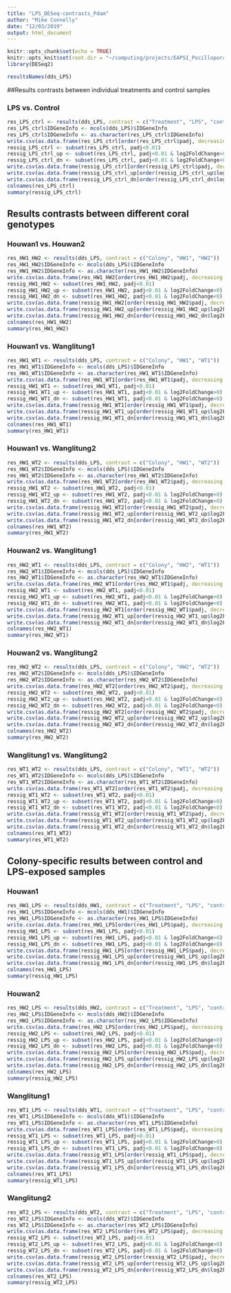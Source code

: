 ```yaml
---
title: "LPS_DESeq-contrasts_Pdam"
author: "Mike Connelly"
date: "12/03/2019"
output: html_document
---
```


```r
knitr::opts_chunk$set(echo = TRUE)
knitr::opts_knit$set(root.dir = "~/computing/projects/EAPSI_Pocillopora_LPS")
library(DESeq2)
```
```r
resultsNames(dds_LPS)
```

##Results contrasts between individual treatments and control samples

### LPS vs. Control
```r
res_LPS_ctrl <- results(dds_LPS, contrast = c("Treatment", "LPS", "control"))
res_LPS_ctrl$IDGeneInfo <- mcols(dds_LPS)$IDGeneInfo
res_LPS_ctrl$IDGeneInfo <- as.character(res_LPS_ctrl$IDGeneInfo)
write.csv(as.data.frame(res_LPS_ctrl[order(res_LPS_ctrl$padj, decreasing = FALSE),]), file = "./outputs/DESeq-results/tables/all/res_LPS_ctrl.csv")
ressig_LPS_ctrl <- subset(res_LPS_ctrl, padj<0.01)
ressig_LPS_ctrl_up <- subset(res_LPS_ctrl, padj<0.01 & log2FoldChange>0)
ressig_LPS_ctrl_dn <- subset(res_LPS_ctrl, padj<0.01 & log2FoldChange<0)
write.csv(as.data.frame(ressig_LPS_ctrl[order(ressig_LPS_ctrl$padj, decreasing = FALSE),]), file = "./outputs/DESeq-results/tables/overall/res_LPS_ctrl.csv")
write.csv(as.data.frame(ressig_LPS_ctrl_up[order(ressig_LPS_ctrl_up$log2FoldChange, decreasing = TRUE),]), file = "./outputs/DESeq-results/tables/up/res_LPS_ctrl_up.csv")
write.csv(as.data.frame(ressig_LPS_ctrl_dn[order(ressig_LPS_ctrl_dn$log2FoldChange, decreasing = FALSE),]), file = "./outputs/DESeq-results/tables/down/res_LPS_ctrl_dn.csv")
colnames(res_LPS_ctrl)
summary(ressig_LPS_ctrl)
```

## Results contrasts between different coral genotypes
### Houwan1 vs. Houwan2
```r
res_HW1_HW2 <- results(dds_LPS, contrast = c("Colony", "HW1", "HW2"))
res_HW1_HW2$IDGeneInfo <- mcols(dds_LPS)$IDGeneInfo
res_HW1_HW2$IDGeneInfo <- as.character(res_HW1_HW2$IDGeneInfo)
write.csv(as.data.frame(res_HW1_HW2[order(res_HW1_HW2$padj, decreasing = FALSE),]), file = "./outputs/DESeq-results/tables/all/res_HW1_HW2.csv")
ressig_HW1_HW2 <- subset(res_HW1_HW2, padj<0.01)
ressig_HW1_HW2_up <- subset(res_HW1_HW2, padj<0.01 & log2FoldChange>0)
ressig_HW1_HW2_dn <- subset(res_HW1_HW2, padj<0.01 & log2FoldChange<0)
write.csv(as.data.frame(ressig_HW1_HW2[order(ressig_HW1_HW2$padj, decreasing = FALSE),]), file = "./outputs/DESeq-results/tables/overall/res_HW1_HW2.csv")
write.csv(as.data.frame(ressig_HW1_HW2_up[order(ressig_HW1_HW2_up$log2FoldChange, decreasing = TRUE),]), file = "./outputs/DESeq-results/tables/up/res_HW1_HW2_up.csv")
write.csv(as.data.frame(ressig_HW1_HW2_dn[order(ressig_HW1_HW2_dn$log2FoldChange, decreasing = FALSE),]), file = "./outputs/DESeq-results/tables/down/res_HW1_HW2_dn.csv")
colnames(res_HW1_HW2)
summary(res_HW1_HW2)
```

### Houwan1 vs. Wanglitung1
```r
res_HW1_WT1 <- results(dds_LPS, contrast = c("Colony", "HW1", "WT1"))
res_HW1_WT1$IDGeneInfo <- mcols(dds_LPS)$IDGeneInfo
res_HW1_WT1$IDGeneInfo <- as.character(res_HW1_WT1$IDGeneInfo)
write.csv(as.data.frame(res_HW1_WT1[order(res_HW1_WT1$padj, decreasing = FALSE),]), file = "./outputs/DESeq-results/tables/all/res_HW1_WT1.csv")
ressig_HW1_WT1 <- subset(res_HW1_WT1, padj<0.01)
ressig_HW1_WT1_up <- subset(res_HW1_WT1, padj<0.01 & log2FoldChange>0)
ressig_HW1_WT1_dn <- subset(res_HW1_WT1, padj<0.01 & log2FoldChange<0)
write.csv(as.data.frame(ressig_HW1_WT1[order(ressig_HW1_WT1$padj, decreasing = FALSE),]), file = "./outputs/DESeq-results/tables/overall/res_HW1_WT1.csv")
write.csv(as.data.frame(ressig_HW1_WT1_up[order(ressig_HW1_WT1_up$log2FoldChange, decreasing = TRUE),]), file = "./outputs/DESeq-results/tables/up/res_HW1_WT1_up.csv")
write.csv(as.data.frame(ressig_HW1_WT1_dn[order(ressig_HW1_WT1_dn$log2FoldChange, decreasing = FALSE),]), file = "./outputs/DESeq-results/tables/down/res_HW1_WT1_dn.csv")
colnames(res_HW1_WT1)
summary(res_HW1_WT1)
```

### Houwan1 vs. Wanglitung2
```r
res_HW1_WT2 <- results(dds_LPS, contrast = c("Colony", "HW1", "WT2"))
res_HW1_WT2$IDGeneInfo <- mcols(dds_LPS)$IDGeneInfo
res_HW1_WT2$IDGeneInfo <- as.character(res_HW1_WT2$IDGeneInfo)
write.csv(as.data.frame(res_HW1_WT2[order(res_HW1_WT2$padj, decreasing = FALSE),]), file = "./outputs/DESeq-results/tables/all/res_HW1_WT2.csv")
ressig_HW1_WT2 <- subset(res_HW1_WT2, padj<0.01)
ressig_HW1_WT2_up <- subset(res_HW1_WT2, padj<0.01 & log2FoldChange>0)
ressig_HW1_WT2_dn <- subset(res_HW1_WT2, padj<0.01 & log2FoldChange<0)
write.csv(as.data.frame(ressig_HW1_WT2[order(ressig_HW1_WT2$padj, decreasing = FALSE),]), file = "./outputs/DESeq-results/tables/overall/res_HW1_WT2.csv")
write.csv(as.data.frame(ressig_HW1_WT2_up[order(ressig_HW1_WT2_up$log2FoldChange, decreasing = TRUE),]), file = "./outputs/DESeq-results/tables/up/res_HW1_WT2_up.csv")
write.csv(as.data.frame(ressig_HW1_WT2_dn[order(ressig_HW1_WT2_dn$log2FoldChange, decreasing = FALSE),]), file = "./outputs/DESeq-results/tables/down/res_HW1_WT2_dn.csv")
colnames(res_HW1_WT2)
summary(res_HW1_WT2)
```

### Houwan2 vs. Wanglitung1
```r
res_HW2_WT1 <- results(dds_LPS, contrast = c("Colony", "HW2", "WT1"))
res_HW2_WT1$IDGeneInfo <- mcols(dds_LPS)$IDGeneInfo
res_HW2_WT1$IDGeneInfo <- as.character(res_HW2_WT1$IDGeneInfo)
write.csv(as.data.frame(res_HW2_WT1[order(res_HW2_WT1$padj, decreasing = FALSE),]), file = "./outputs/DESeq-results/tables/all/res_HW2_WT1.csv")
ressig_HW2_WT1 <- subset(res_HW2_WT1, padj<0.01)
ressig_HW2_WT1_up <- subset(res_HW2_WT1, padj<0.01 & log2FoldChange>0)
ressig_HW2_WT1_dn <- subset(res_HW2_WT1, padj<0.01 & log2FoldChange<0)
write.csv(as.data.frame(ressig_HW2_WT1[order(ressig_HW2_WT1$padj, decreasing = FALSE),]), file = "./outputs/DESeq-results/tables/overall/res_HW2_WT1.csv")
write.csv(as.data.frame(ressig_HW2_WT1_up[order(ressig_HW2_WT1_up$log2FoldChange, decreasing = TRUE),]), file = "./outputs/DESeq-results/tables/up/res_HW2_WT1_up.csv")
write.csv(as.data.frame(ressig_HW2_WT1_dn[order(ressig_HW2_WT1_dn$log2FoldChange, decreasing = FALSE),]), file = "./outputs/DESeq-results/tables/down/res_HW2_WT1_dn.csv")
colnames(res_HW2_WT1)
summary(res_HW2_WT1)
```

### Houwan2 vs. Wanglitung2
```r
res_HW2_WT2 <- results(dds_LPS, contrast = c("Colony", "HW2", "WT2"))
res_HW2_WT2$IDGeneInfo <- mcols(dds_LPS)$IDGeneInfo
res_HW2_WT2$IDGeneInfo <- as.character(res_HW2_WT2$IDGeneInfo)
write.csv(as.data.frame(res_HW2_WT2[order(res_HW2_WT2$padj, decreasing = FALSE),]), file = "./outputs/DESeq-results/tables/all/res_HW2_WT2.csv")
ressig_HW2_WT2 <- subset(res_HW2_WT2, padj<0.01)
ressig_HW2_WT2_up <- subset(res_HW2_WT2, padj<0.01 & log2FoldChange>0)
ressig_HW2_WT2_dn <- subset(res_HW2_WT2, padj<0.01 & log2FoldChange<0)
write.csv(as.data.frame(ressig_HW2_WT2[order(ressig_HW2_WT2$padj, decreasing = FALSE),]), file = "./outputs/DESeq-results/tables/overall/res_HW2_WT2.csv")
write.csv(as.data.frame(ressig_HW2_WT2_up[order(ressig_HW2_WT2_up$log2FoldChange, decreasing = TRUE),]), file = "./outputs/DESeq-results/tables/up/res_HW2_WT2_up.csv")
write.csv(as.data.frame(ressig_HW2_WT2_dn[order(ressig_HW2_WT2_dn$log2FoldChange, decreasing = FALSE),]), file = "./outputs/DESeq-results/tables/down/res_HW2_WT2_dn.csv")
colnames(res_HW2_WT2)
summary(res_HW2_WT2)
```

### Wanglitung1 vs. Wanglitung2
```r
res_WT1_WT2 <- results(dds_LPS, contrast = c("Colony", "WT1", "WT2"))
res_WT1_WT2$IDGeneInfo <- mcols(dds_LPS)$IDGeneInfo
res_WT1_WT2$IDGeneInfo <- as.character(res_WT1_WT2$IDGeneInfo)
write.csv(as.data.frame(res_WT1_WT2[order(res_WT1_WT2$padj, decreasing = FALSE),]), file = "./outputs/DESeq-results/tables/all/res_WT1_WT2.csv")
ressig_WT1_WT2 <- subset(res_WT1_WT2, padj<0.01)
ressig_WT1_WT2_up <- subset(res_WT1_WT2, padj<0.01 & log2FoldChange>0)
ressig_WT1_WT2_dn <- subset(res_WT1_WT2, padj<0.01 & log2FoldChange<0)
write.csv(as.data.frame(ressig_WT1_WT2[order(ressig_WT1_WT2$padj, decreasing = FALSE),]), file = "./outputs/DESeq-results/tables/overall/res_WT1_WT2.csv")
write.csv(as.data.frame(ressig_WT1_WT2_up[order(ressig_WT1_WT2_up$log2FoldChange, decreasing = TRUE),]), file = "./outputs/DESeq-results/tables/up/res_WT1_WT2_up.csv")
write.csv(as.data.frame(ressig_WT1_WT2_dn[order(ressig_WT1_WT2_dn$log2FoldChange, decreasing = FALSE),]), file = "./outputs/DESeq-results/tables/down/res_WT1_WT2_dn.csv")
colnames(res_WT1_WT2)
summary(res_WT1_WT2)
```

## Colony-specific results between control and LPS-exposed samples 
### Houwan1
```r
res_HW1_LPS <- results(dds_HW1, contrast = c("Treatment", "LPS", "control"))
res_HW1_LPS$IDGeneInfo <- mcols(dds_HW1)$IDGeneInfo
res_HW1_LPS$IDGeneInfo <- as.character(res_HW1_LPS$IDGeneInfo)
write.csv(as.data.frame(res_HW1_LPS[order(res_HW1_LPS$padj, decreasing = FALSE),]), file = "./outputs/DESeq-results/tables/all/res_HW1_LPS.csv")
ressig_HW1_LPS <- subset(res_HW1_LPS, padj<0.01)
ressig_HW1_LPS_up <- subset(res_HW1_LPS, padj<0.01 & log2FoldChange>0)
ressig_HW1_LPS_dn <- subset(res_HW1_LPS, padj<0.01 & log2FoldChange<0)
write.csv(as.data.frame(ressig_HW1_LPS[order(ressig_HW1_LPS$padj, decreasing = FALSE),]), file = "./outputs/DESeq-results/tables/overall/res_HW1_LPS.csv")
write.csv(as.data.frame(ressig_HW1_LPS_up[order(ressig_HW1_LPS_up$log2FoldChange, decreasing = TRUE),]), file = "./outputs/DESeq-results/tables/up/res_HW1_LPS_up.csv")
write.csv(as.data.frame(ressig_HW1_LPS_dn[order(ressig_HW1_LPS_dn$log2FoldChange, decreasing = FALSE),]), file = "./outputs/DESeq-results/tables/down/res_HW1_LPS_dn.csv")
colnames(res_HW1_LPS)
summary(ressig_HW1_LPS)
```

### Houwan2
```r
res_HW2_LPS <- results(dds_HW2, contrast = c("Treatment", "LPS", "control"))
res_HW2_LPS$IDGeneInfo <- mcols(dds_HW2)$IDGeneInfo
res_HW2_LPS$IDGeneInfo <- as.character(res_HW2_LPS$IDGeneInfo)
write.csv(as.data.frame(res_HW2_LPS[order(res_HW2_LPS$padj, decreasing = FALSE),]), file = "./outputs/DESeq-results/tables/all/res_HW2_LPS.csv")
ressig_HW2_LPS <- subset(res_HW2_LPS, padj<0.01)
ressig_HW2_LPS_up <- subset(res_HW2_LPS, padj<0.01 & log2FoldChange>0)
ressig_HW2_LPS_dn <- subset(res_HW2_LPS, padj<0.01 & log2FoldChange<0)
write.csv(as.data.frame(ressig_HW2_LPS[order(ressig_HW2_LPS$padj, decreasing = FALSE),]), file = "./outputs/DESeq-results/tables/overall/res_HW2_LPS.csv")
write.csv(as.data.frame(ressig_HW2_LPS_up[order(ressig_HW2_LPS_up$log2FoldChange, decreasing = TRUE),]), file = "./outputs/DESeq-results/tables/up/res_HW2_LPS_up.csv")
write.csv(as.data.frame(ressig_HW2_LPS_dn[order(ressig_HW2_LPS_dn$log2FoldChange, decreasing = FALSE),]), file = "./outputs/DESeq-results/tables/down/res_HW2_LPS_dn.csv")
colnames(res_HW2_LPS)
summary(ressig_HW2_LPS)
```

### Wanglitung1
```r
res_WT1_LPS <- results(dds_WT1, contrast = c("Treatment", "LPS", "control"))
res_WT1_LPS$IDGeneInfo <- mcols(dds_WT1)$IDGeneInfo
res_WT1_LPS$IDGeneInfo <- as.character(res_WT1_LPS$IDGeneInfo)
write.csv(as.data.frame(res_WT1_LPS[order(res_WT1_LPS$padj, decreasing = FALSE),]), file = "./outputs/DESeq-results/tables/all/res_WT1_LPS.csv")
ressig_WT1_LPS <- subset(res_WT1_LPS, padj<0.01)
ressig_WT1_LPS_up <- subset(res_WT1_LPS, padj<0.01 & log2FoldChange>0)
ressig_WT1_LPS_dn <- subset(res_WT1_LPS, padj<0.01 & log2FoldChange<0)
write.csv(as.data.frame(ressig_WT1_LPS[order(ressig_WT1_LPS$padj, decreasing = FALSE),]), file = "./outputs/DESeq-results/tables/overall/res_WT1_LPS.csv")
write.csv(as.data.frame(ressig_WT1_LPS_up[order(ressig_WT1_LPS_up$log2FoldChange, decreasing = TRUE),]), file = "./outputs/DESeq-results/tables/up/res_WT1_LPS_up.csv")
write.csv(as.data.frame(ressig_WT1_LPS_dn[order(ressig_WT1_LPS_dn$log2FoldChange, decreasing = FALSE),]), file = "./outputs/DESeq-results/tables/down/res_WT1_LPS_dn.csv")
colnames(res_WT1_LPS)
summary(ressig_WT1_LPS)
```

### Wanglitung2
```r
res_WT2_LPS <- results(dds_WT2, contrast = c("Treatment", "LPS", "control"))
res_WT2_LPS$IDGeneInfo <- mcols(dds_WT2)$IDGeneInfo
res_WT2_LPS$IDGeneInfo <- as.character(res_WT2_LPS$IDGeneInfo)
write.csv(as.data.frame(res_WT2_LPS[order(res_WT2_LPS$padj, decreasing = FALSE),]), file = "./outputs/DESeq-results/tables/all/res_WT2_LPS.csv")
ressig_WT2_LPS <- subset(res_WT2_LPS, padj<0.01)
ressig_WT2_LPS_up <- subset(res_WT2_LPS, padj<0.01 & log2FoldChange>0)
ressig_WT2_LPS_dn <- subset(res_WT2_LPS, padj<0.01 & log2FoldChange<0)
write.csv(as.data.frame(ressig_WT2_LPS[order(ressig_WT2_LPS$padj, decreasing = FALSE),]), file = "./outputs/DESeq-results/tables/overall/res_WT2_LPS.csv")
write.csv(as.data.frame(ressig_WT2_LPS_up[order(ressig_WT2_LPS_up$log2FoldChange, decreasing = TRUE),]), file = "./outputs/DESeq-results/tables/up/res_WT2_LPS_up.csv")
write.csv(as.data.frame(ressig_WT2_LPS_dn[order(ressig_WT2_LPS_dn$log2FoldChange, decreasing = FALSE),]), file = "./outputs/DESeq-results/tables/down/res_WT2_LPS_dn.csv")
colnames(res_WT2_LPS)
summary(ressig_WT2_LPS)
```

